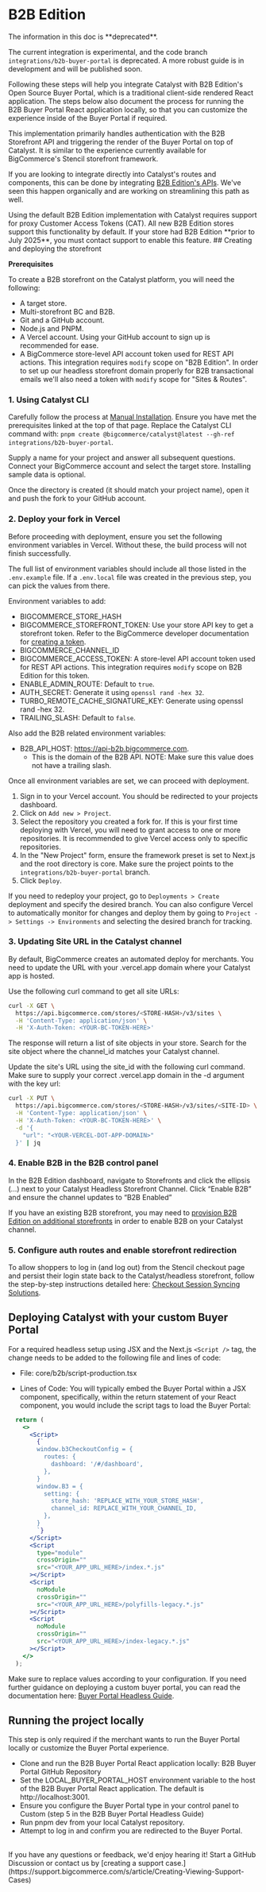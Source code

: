 # B2B Edition

<Callout type="warning">
The information in this doc is **deprecated**.

The current integration is experimental, and the code branch `integrations/b2b-buyer-portal` is deprecated. A more robust guide is in development and will be published soon.
</Callout>

Following these steps will help you integrate Catalyst with B2B Edition's Open Source Buyer Portal, which is a traditional client-side rendered React application. The steps below also document the process for running the B2B Buyer Portal React application locally, so that you can customize the experience inside of the Buyer Portal if required.

This implementation primarily handles authentication with the B2B Storefront API and triggering the render of the Buyer Portal on top of Catalyst. It is similar to the experience currently available for BigCommerce's Stencil storefront framework.

If you are looking to integrate directly into Catalyst's routes and components, this can be done by integrating [B2B Edition's APIs](https://developer.bigcommerce.com/b2b-edition/apis). We've seen this happen organically and are working on streamlining this path as well.

<Callout type="info">
Using the default B2B Edition implementation with Catalyst requires support for proxy Customer Access Tokens (CAT). All new B2B Edition stores support this functionality by default. If your store had B2B Edition **prior to July 2025**, you must contact support to enable this feature.
</Callout>
## Creating and deploying the storefront

**Prerequisites**

To create a B2B storefront on the Catalyst platform, you will need the following:

- A target store. 
- Multi-storefront BC and B2B. 
- Git and a GitHub account. 
- Node.js and PNPM. 
- A Vercel account. Using your GitHub account to sign up is recommended for ease. 
- A BigCommerce store-level API account token used for REST API actions. This integration requires `modify` scope on "B2B Edition". In order to set up our headless storefront domain properly for B2B transactional emails we'll also need a token with `modify` scope for "Sites & Routes". 

### 1. Using Catalyst CLI

Carefully follow the process at [Manual Installation](/docs/storefront/catalyst/development/manual-installation). Ensure you have met the prerequisites linked at the top of that page. Replace the Catalyst CLI command with: `pnpm create @bigcommerce/catalyst@latest --gh-ref integrations/b2b-buyer-portal`.

Supply a name for your project and answer all subsequent questions. Connect your BigCommerce account and select the target store. Installing sample data is optional. 

Once the directory is created (it should match your project name), open it and push the fork to your GitHub account.

### 2. Deploy your fork in Vercel

Before proceeding with deployment, ensure you set the following environment variables in Vercel. Without these, the build process will not finish successfully. 

The full list of environment variables should include all those listed in the `.env.example` file. If a `.env.local` file was created in the previous step, you can pick the values from there. 

Environment variables to add:

- BIGCOMMERCE_STORE_HASH
- BIGCOMMERCE_STOREFRONT_TOKEN: Use your store API key to get a storefront token. Refer to the BigCommerce developer documentation for [creating a token](https://developer.bigcommerce.com/docs/rest-authentication/tokens#create-a-token). 
- BIGCOMMERCE_CHANNEL_ID 
- BIGCOMMERCE_ACCESS_TOKEN: A store-level API account token used for REST API actions. This integration requires `modify` scope on B2B Edition for this token.
- ENABLE_ADMIN_ROUTE: Default to `true`. 
- AUTH_SECRET: Generate it using `openssl rand -hex 32`. 
- TURBO_REMOTE_CACHE_SIGNATURE_KEY: Generate using openssl rand -hex 32. 
- TRAILING_SLASH: Default to `false`. 

Also add the B2B related environment variables:

- B2B_API_HOST: https://api-b2b.bigcommerce.com.
  - This is the domain of the B2B API. NOTE: Make sure this value does not have a trailing slash.

Once all environment variables are set, we can proceed with deployment. 

1. Sign in to your Vercel account. You should be redirected to your projects dashboard.
2. Click on `Add new > Project`. 
3. Select the repository you created a fork for.  If this is your first time deploying with Vercel, you will need to grant access to one or more repositories. It is recommended to give Vercel access only to specific repositories. 
4. In the "New Project" form, ensure the framework preset is set to Next.js and the root directory is core. Make sure the project points to the `integrations/b2b-buyer-portal` branch.
5. Click `Deploy`. 

If you need to redeploy your project, go to `Deployments > Create` deployment and specify the desired branch.  You can also configure Vercel to automatically monitor for changes and deploy them by going to `Project -> Settings -> Environments` and selecting the desired branch for tracking. 

### 3. Updating Site URL in the Catalyst channel

By default, BigCommerce creates an automated deploy for merchants. You need to update the URL with your .vercel.app domain where your Catalyst app is hosted. 

Use the following curl command to get all site URLs:

```sh
curl -X GET \
  https://api.bigcommerce.com/stores/<STORE-HASH>/v3/sites \
  -H 'Content-Type: application/json' \
  -H 'X-Auth-Token: <YOUR-BC-TOKEN-HERE>'
```

The response will return a list of site objects in your store. Search for the site object where the channel_id matches your Catalyst channel.

Update the site's URL using the site_id with the following curl command. Make sure to supply your correct .vercel.app domain in the -d argument with the key url: 

```sh
curl -X PUT \
  https://api.bigcommerce.com/stores/<STORE-HASH>/v3/sites/<SITE-ID> \
  -H 'Content-Type: application/json' \
  -H 'X-Auth-Token: <YOUR-BC-TOKEN-HERE>' \
  -d '{
    "url": "<YOUR-VERCEL-DOT-APP-DOMAIN>"
  }' | jq
```

### 4. Enable B2B in the B2B control panel

In the B2B Edition dashboard, navigate to Storefronts and click the ellipsis (...) next to your Catalyst Headless Storefront Channel. Click “Enable B2B” and ensure the channel updates to “B2B Enabled”

If you have an existing B2B storefront, you may need to [provision B2B Edition on additional storefronts](https://support.bigcommerce.com/s/article/B2B-Edition-and-Multi-Storefront?language=en_US) in order to enable B2B on your Catalyst channel.

### 5. Configure auth routes and enable storefront redirection

To allow shoppers to log in (and log out) from the Stencil checkout page and persist their login state back to the Catalyst/headless storefront, follow the step-by-step instructions detailed here: [Checkout Session Syncing Solutions](/docs/storefront/catalyst/development/session-sync).

## Deploying Catalyst with your custom Buyer Portal

For a required headless setup using JSX and the Next.js `<Script />` tag, the change needs to be added to the following file and lines of code:

- File: core/b2b/script-production.tsx 

- Lines of Code: You will typically embed the Buyer Portal within a JSX component, specifically, within the return statement of your React component, you would include the script tags to load the Buyer Portal:

```jsx
  return (
    <>
      <Script>
        {`
        window.b3CheckoutConfig = {
          routes: {
            dashboard: '/#/dashboard',
          },
        }
        window.B3 = {
          setting: {
            store_hash: 'REPLACE_WITH_YOUR_STORE_HASH',  
            channel_id: REPLACE_WITH_YOUR_CHANNEL_ID,
          },
        }
        `}
      </Script>
      <Script
        type="module"
        crossOrigin=""
        src="<YOUR_APP_URL_HERE>/index.*.js"
      ></Script>
      <Script
        noModule
        crossOrigin=""
        src="<YOUR_APP_URL_HERE>/polyfills-legacy.*.js"
      ></Script>
      <Script
        noModule
        crossOrigin=""
        src="<YOUR_APP_URL_HERE>/index-legacy.*.js"
      ></Script>
    </>
  );
```

Make sure to replace values according to your configuration. If you need further guidance on deploying a custom buyer portal, you can read the documentation here: [Buyer Portal Headless Guide](https://github.com/bigcommerce/b2b-buyer-portal/blob/main/docs/headless.md).

## Running the project locally

This step is only required if the merchant wants to run the Buyer Portal locally or customize the Buyer Portal experience.

- Clone and run the B2B Buyer Portal React application locally: B2B Buyer Portal GitHub Repository
- Set the LOCAL_BUYER_PORTAL_HOST environment variable to the host of the B2B Buyer Portal React application. The default is http://localhost:3001.
- Ensure you configure the Buyer Portal type in your control panel to Custom (step 5 in the B2B Buyer Portal Headless Guide)
- Run pnpm dev from your local Catalyst repository.
- Attempt to log in and confirm you are redirected to the Buyer Portal.

<br/>

<Callout type="info">
If you have any questions or feedback, we'd enjoy hearing it! Start a GitHub Discussion or contact us by [creating a support case.](https://support.bigcommerce.com/s/article/Creating-Viewing-Support-Cases)
</Callout>

